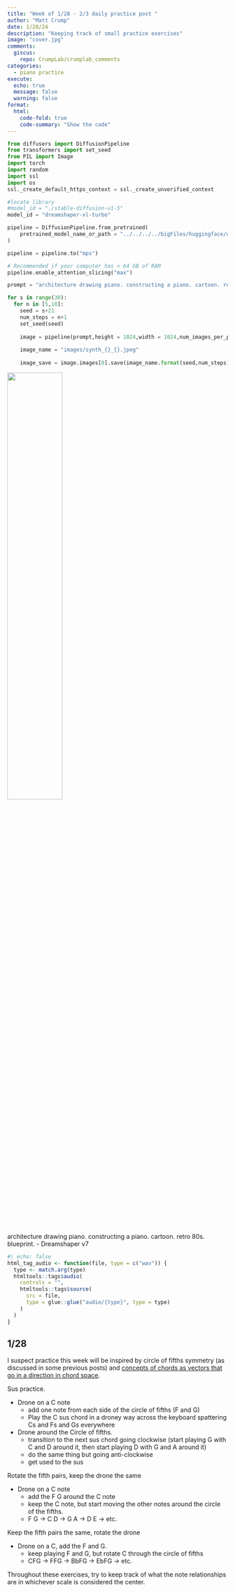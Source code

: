 ```yaml
---
title: "Week of 1/28 - 2/3 daily practice post "
author: "Matt Crump"
date: 1/28/24
description: "Keeping track of small practice exercises"
image: "cover.jpg"
comments:
  giscus: 
    repo: CrumpLab/crumplab_comments
categories: 
  - piano practice
execute: 
  echo: true
  message: false
  warning: false
format:
  html:
    code-fold: true
    code-summary: "Show the code"
---
```


```python
from diffusers import DiffusionPipeline
from transformers import set_seed
from PIL import Image
import torch
import random
import ssl
import os
ssl._create_default_https_context = ssl._create_unverified_context

#locate library
#model_id = "./stable-diffusion-v1-5"
model_id = "dreamshaper-xl-turbo"

pipeline = DiffusionPipeline.from_pretrained(
	pretrained_model_name_or_path = "../../../../bigFiles/huggingface/dreamshaper-xl-turbo/"
)

pipeline = pipeline.to("mps")

# Recommended if your computer has < 64 GB of RAM
pipeline.enable_attention_slicing("max")

prompt = "architecture drawing piano. constructing a piano. cartoon. retro 80s. blueprint."

for s in range(30):
  for n in [5,10]:
    seed = s+21
    num_steps = n+1
    set_seed(seed)
    
    image = pipeline(prompt,height = 1024,width = 1024,num_images_per_prompt = 1,num_inference_steps=num_steps)
    
    image_name = "images/synth_{}_{}.jpeg"
    
    image_save = image.images[0].save(image_name.format(seed,num_steps))

```

![](cover.jpg){width="50%" fig-align="left"}

::: column-margin
architecture drawing piano. constructing a piano. cartoon. retro 80s. blueprint. - Dreamshaper v7
:::

```r
#| echo: false
html_tag_audio <- function(file, type = c("wav")) {
  type <- match.arg(type)
  htmltools::tags$audio(
    controls = "",
    htmltools::tags$source(
      src = file,
      type = glue::glue("audio/{type}", type = type)
    )
  )
}

```

## 1/28

I suspect practice this week will be inspired by circle of fifths symmetry (as discussed in some previous posts) and [concepts of chords as vectors that go in a direction in chord space](https://homophony.quest/blog/27_1_28_24_symmetry/).

Sus practice.

- Drone on a C note
  - add one note from each side of the circle of fifths (F and G)
  - Play the C sus chord in a droney way across the keyboard spattering Cs and Fs and Gs everywhere
- Drone around the Circle of fifths.
  - transition to the next sus chord going clockwise (start playing G with C and D around it, then start playing D with G and A around it)
  - do the same thing but going anti-clockwise
  - get used to the sus
  
Rotate the fifth pairs, keep the drone the same

- Drone on a C note
  - add the F G around the C note
  - keep the C note, but start moving the other notes around the circle of the fifths.
  - F G -> C D -> G A -> D E -> etc.
  
Keep the fifth pairs the same, rotate the drone

- Drone on a C, add the F and G.
  - keep playing F and G, but rotate C through the circle of fifths
  - CFG -> FFG -> BbFG -> EbFG -> etc.
  
Throughout these exercises, try to keep track of what the note relationships are in whichever scale is considered the center.
  




